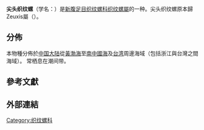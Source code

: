 {{Speciesbox
 | taxon = Nassarius margaritifer
 | authority = (Dunker, 1847){{r|shell_1054}}
}}

'''尖头织纹螺'''（学名：''{{lang|la|Nassarius margaritifer}}''）是[[新腹足目|新腹足目]][[织纹螺科|织纹螺科]][[织纹螺屬|织纹螺屬]]的一种{{r|shell_1054}}。尖头织纹螺原本歸Zeuxis屬（{{lang|la|Zeuxis margaritiferus}}）。

==分佈==
本物種分佈於[[中国大陆|中国大陆]]從[[黃海|黃]][[渤海|渤海]]至[[南中國海|南中國海]]{{r|shelldoc_200117}}及[[台湾|台湾]]周邊海域{{r|shell_1054|shelldoc_100272|shelldoc_200001|shelldoc_200008|shelldoc_320110119003}}（包括浙江與台灣之間海域{{r|shelldoc_420090223001}}）。
常栖息在潮间带{{r|shell_1054}}。

==參考文獻==
{{reflist |refs=
<ref name="shell_1054">{{cite web
 |url=http://shell.sinica.edu.tw/chinese/shellbase_detail.php?science_no=1054
 |title=国际贝库：尖头织纹螺
 |publisher=台湾贝类资料库
 |access-date=2018-10-24
 |language=zh-hant
 |archive-date=2016-03-04
 |archive-url=https://web.archive.org/web/20160304125835/http://shell.sinica.edu.tw/chinese/shellbase_detail.php?science_no=1054
 |dead-url=no
 }}</ref>
<ref name="shelldoc_100272">{{shelldoc_100272}}</ref>
<ref name="shelldoc_200001">{{shelldoc_200001}}</ref>
<ref name="shelldoc_200008">{{shelldoc_200008}}</ref>
<ref name="shelldoc_200117">{{shelldoc_200117}}</ref>
<ref name="shelldoc_320110119003">{{shelldoc_320110119003}}</ref>
<ref name="shelldoc_420090223001">{{shelldoc_420090223001}}</ref>
}}

==外部連結==
{{Taxonbar}}
[[Category:织纹螺科|Category:织纹螺科]]
{{Mollusc-stub}}